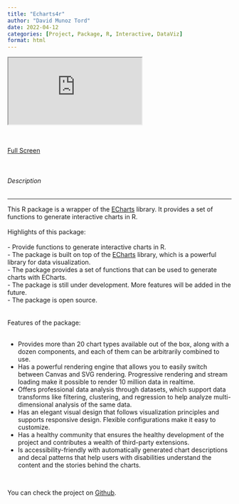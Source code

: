 ```yaml
---
title: "Echarts4r"
author: "David Munoz Tord"
date: 2022-04-12
categories: [Project, Package, R, Interactive, DataViz]
format: html
---
```


::: {.iframe-container}
<iframe class="iframe-responsive" scrolling="yes" src="https://echarts4r.john-coene.com/"></iframe>
:::
<br><br>
<a href="https://echarts4r.john-coene.com/" class="btn btn-secondary">Full Screen</a>


<br>
<div style="text-align: left">
<h6>Description</h6>
<hr>

<p>
    This R package is a wrapper of the <a href="https://echarts.apache.org/en/index.html">ECharts</a> library. 
    It provides a set of functions to generate interactive charts in R.
    <br><br>
    Highlights of this package:
    <br><br>
    - Provide functions to generate interactive charts in R.<br>
    - The package is built on top of the <a href="https://echarts.apache.org/en/index.html">ECharts</a> library, which is a powerful library for data visualization.<br>
    - The package provides a set of functions that can be used to generate charts with ECharts.<br>
    - The package is still under development. More features will be added in the future.<br>
    - The package is open source. <br>
    <br><br>
    Features of the package: 
<br><br>


- Provides more than 20 chart types available out of the box, along with a dozen components, and each of them can be arbitrarily combined to use.<br>
- Has a powerful rendering engine that allows you to easily switch between Canvas and SVG rendering. Progressive rendering and stream loading make it possible to render 10 million data in realtime.<br>
- Offers professional data analysis through datasets, which support data transforms like filtering, clustering, and regression to help analyze multi-dimensional analysis of the same data.<br>
- Has an elegant visual design that follows visualization principles and supports responsive design. Flexible configurations make it easy to customize.<br>
- Has a healthy community that ensures the healthy development of the project and contributes a wealth of third-party extensions.<br>
- Is accessibility-friendly with automatically generated chart descriptions and decal patterns that help users with disabilities understand the content and the stories behind the charts.<br>

<br>
    
<span>You can check the project on <a href="https://github.com/JohnCoene/echarts4r">Github</a>.
    </span>
<br><br>




